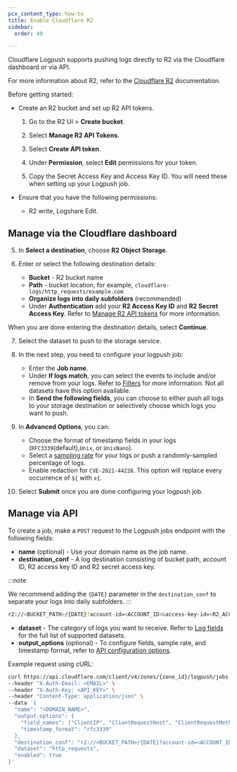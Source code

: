 ```yaml
---
pcx_content_type: how-to
title: Enable Cloudflare R2
sidebar:
  order: 40

---
```



Cloudflare Logpush supports pushing logs directly to R2 via the Cloudflare dashboard or via API.

For more information about R2, refer to the [Cloudflare R2](/r2/) documentation.

Before getting started:

* Create an R2 bucket and set up R2 API tokens.

  1. Go to the R2 UI > **Create bucket**.

  2. Select **Manage R2 API Tokens**.

  3. Select **Create API token**.

  4. Under **Permission**, select **Edit** permissions for your token.

  5. Copy the Secret Access Key and Access Key ID. You will need these when setting up your Logpush job.

* Ensure that you have the following permissions:

  * R2 write, Logshare Edit.

## Manage via the Cloudflare dashboard

<Render file="enable-logpush-job" />

5. In **Select a destination**, choose **R2 Object Storage**.

6. Enter or select the following destination details:
   * **Bucket** - R2 bucket name
   * **Path** - bucket location, for example, `cloudflare-logs/http_requests/example.com`
   * **Organize logs into daily subfolders** (recommended)
   * Under **Authentication** add your **R2 Access Key ID** and **R2 Secret Access Key**. Refer to [Manage R2 API tokens](https://dash.cloudflare.com/b54f07a6c269ecca2fa60f1ae4920c99/r2/api-tokens) for more information.

When you are done entering the destination details, select **Continue**.

7. Select the dataset to push to the storage service.

8. In the next step, you need to configure your logpush job:
   * Enter the **Job name**.
   * Under **If logs match**, you can select the events to include and/or remove from your logs. Refer to [Filters](/logs/reference/filters/) for more information. Not all datasets have this option available.
   * In **Send the following fields**, you can choose to either push all logs to your storage destination or selectively choose which logs you want to push.

9. In **Advanced Options**, you can:
   * Choose the format of timestamp fields in your logs (`RFC3339`(default),`Unix`, or `UnixNano`).
   * Select a [sampling rate](/logs/get-started/api-configuration/#sampling-rate) for your logs or push a randomly-sampled percentage of logs.
   * Enable redaction for `CVE-2021-44228`. This option will replace every occurrence of `${` with `x{`.

10. Select **Submit** once you are done configuring your logpush job.

## Manage via API

To create a job, make a `POST` request to the Logpush jobs endpoint with the following fields:

* **name** (optional) - Use your domain name as the job name.
* **destination\_conf** - A log destination consisting of bucket path, account ID, R2 access key ID and R2 secret access key.

:::note

We recommend adding the `{DATE}` parameter in the `destination_conf` to separate your logs into daily subfolders. 
:::

```bash
r2://<BUCKET_PATH>/{DATE}?account-id=<ACCOUNT_ID>&access-key-id=<R2_ACCESS_KEY_ID>&secret-access-key=<R2_SECRET_ACCESS_KEY>
```

* **dataset** - The category of logs you want to receive. Refer to [Log fields](/logs/reference/log-fields/) for the full list of supported datasets.
* **output\_options** (optional) - To configure fields, sample rate, and timestamp format, refer to [API configuration options](/logs/get-started/api-configuration/#options).

Example request using cURL:

```bash
curl https://api.cloudflare.com/client/v4/zones/{zone_id}/logpush/jobs \
--header "X-Auth-Email: <EMAIL>" \
--header "X-Auth-Key: <API_KEY>" \
--header "Content-Type: application/json" \
--data '{
  "name": "<DOMAIN_NAME>",
  "output_options": {
    "field_names": ["ClientIP", "ClientRequestHost", "ClientRequestMethod", "ClientRequestURI", "EdgeEndTimestamp","EdgeResponseBytes", "EdgeResponseStatus", "EdgeStartTimestamp", "RayID"],
    "timestamp_format": "rfc3339"
  },
  "destination_conf": "r2://<BUCKET_PATH>/{DATE}?account-id=<ACCOUNT_ID>&access-key-id=<R2_ACCESS_KEY_ID>&secret-access-key=<R2_SECRET_ACCESS_KEY>",
  "dataset": "http_requests",
  "enabled": true
}'
```
